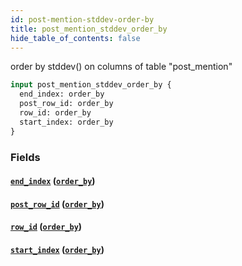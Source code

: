 ```yaml
---
id: post-mention-stddev-order-by
title: post_mention_stddev_order_by
hide_table_of_contents: false
---
```


order by stddev() on columns of table "post_mention"

```graphql
input post_mention_stddev_order_by {
  end_index: order_by
  post_row_id: order_by
  row_id: order_by
  start_index: order_by
}
```

### Fields

#### [`end_index`](#) ([`order_by`](../enums/order-by))

#### [`post_row_id`](#) ([`order_by`](../enums/order-by))

#### [`row_id`](#) ([`order_by`](../enums/order-by))

#### [`start_index`](#) ([`order_by`](../enums/order-by))
